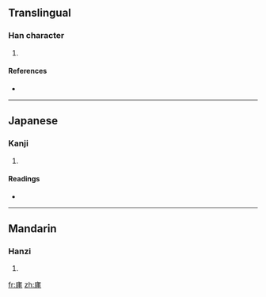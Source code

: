 ==Translingual==

===Han character===
{{Han char|rn=53|rad=广|as=07|sn=10|four=|canj=戈戈十月 (IIJB)}}

# {{defn|Han|sort=广07}}

====References====
* {{Han ref|kx=0346.240|dkj=09340|dj=0657.020|hdz=20885.020|uh=5EAF|ud=24239}}

----

==Japanese==

===Kanji===
{{ja-kanji|grade=|rs=广07}}

# {{defn|Japanese}}

====Readings====
* {{ja-readings|on=[[ほ]] (ho), [[ふ]] (fu)|kun=}}

----

==Mandarin==

===Hanzi===
{{cmn-hanzi|pin=[[bǐ]] ([[bi3]]), [[bū]] ([[bu1]])|wg=pi<sup>3</sup>, pu<sup>1</sup>}}

# {{defn|Mandarin}}

[[fr:庯]]
[[zh:庯]]